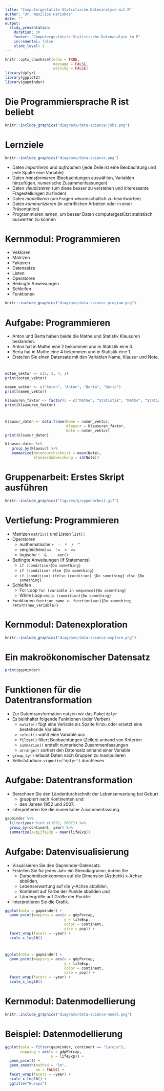 ```yaml
---
title: "Computergestützte Statistische Datenanalyse mit R"
author: "Dr. Wasilios Hariskos"
date: ""
output: 
  slidy_presentation:
    duration: 30
    footer: "Computergestützte Statistische Datenanalyse in R"
    incremental: false
    slide_level: 1
---
```


```r
knitr::opts_chunk$set(echo = TRUE, 
                      message = FALSE, 
                      warning = FALSE)
library(dplyr)
library(ggplot2)
library(gapminder)
```


# Die Programmiersprache R ist beliebt

```r
knitr::include_graphics("diagrams/data-science-jobs.png")
```

<!-- # R Studio -->

<!-- ```{r, echo=FALSE, fig.cap="", out.width='80%', fig.align="center"} -->
<!-- knitr::include_graphics("figures/gruppenarbeit.gif") -->
<!-- ``` -->

# Lernziele

```r
knitr::include_graphics("diagrams/data-science.png")
```

+ Daten *importieren* und *aufräumen* (jede Zeile ist eine Beobachtung und jede Spalte eine Variable)
+ Daten *transformieren* (Beobachtungen auswählen, Variablen hinzufügen, numerische Zusammenfassungen)
+ Daten *visualisieren* (um diese besser zu verstehen und interessante Fragestellungen zu finden)
+ Daten *modellieren* (um Fragen wissenschatlich zu beantworten)
+ Daten *kommunizieren* (in schriflichen Arbeiten oder in einer Präsentation)
+ Programmieren lernen, um besser Daten computergestützt statistisch auswerten zu können


# Kernmodul: Programmieren

+ Vektoren
+ Matrizen
+ Faktoren
+ Datensätze
+ Listen
+ Operatoren
+ Bedingte Anweisungen
+ Schleifen
+ Funktionen

```r
knitr::include_graphics("diagrams/data-science-program.png")
```


# Aufgabe: Programmieren

+ Anton und Berta haben beide die Mathe und Statistik Klausuren bestanden. 
+ Anton hat in Mathe eine 2 bekommen und in Statistik eine 3. 
+ Berta hat in Mathe eine 4 bekommen und in Statistik eine 1. 
+ Erstellen Sie einen Datensatz mit den Variablen Name, Klausur und Note.

#

```r
noten_vektor <- c(2, 3, 4, 1)
print(noten_vektor)
```

```r
namen_vektor <- c("Anton", "Anton", "Berta", "Berta")
print(namen_vektor)

```

```r
klausuren_faktor <- factor(x = c("Mathe", "Statistik", "Mathe", "Statistik"))
print(klausuren_faktor)
```


#

```r
klausur_daten <- data.frame(Name = namen_vektor, 
                            Klausur = klausuren_faktor, 
                            Note = noten_vektor)
print(klausur_daten)
```

```r
klausur_daten %>%
   group_by(Klausur) %>%
   summarize(Notendurchschnitt = mean(Note),
             Standardabweichung = sd(Note))
```


<!-- # Zweidimensionale Matrizen -->

<!-- ```{r example_matrix} -->
<!-- noten_matrize <- matrix(data = noten_vektor, -->
<!--                         nrow = 2, -->
<!--                         byrow = TRUE) -->

<!-- rownames(noten_matrize) <- c("Anton", "Berta") -->
<!-- colnames(noten_matrize) <- c("Mathe-Klausur", "Statistik-Klausur") -->

<!-- print(noten_matrize) -->
<!-- ``` -->


<!-- # Ausblick: Datenanalyse -->

<!-- ```{r} -->
<!-- library(tidyverse) -->

<!-- klausur_daten %>%  -->
<!--   group_by(Geschlecht) %>%  -->
<!--   summarize(Notendurchschnitt = mean(Note), -->
<!--             Standardabweichung = sd(Note)) -->

<!-- ``` -->

# Gruppenarbeit: Erstes Skript ausführen

```r
knitr::include_graphics("figures/gruppenarbeit.gif")
```

# Vertiefung: Programmieren

- Matrizen `matrix()` und Listen `list()`
- Operatoren
  - mathematische `+  -  *  /  ^` 
  - vergleichend `==  !=  <  >=` 
  - logische `!  &  |  xor()`
- Bedingte Anweisungen (If Statements)
  - `if (condition){Do something}`
  - `if (condition) else {Do something}`
  - `if (condition) ifelse (condition) {Do something} else {Do something}`
- Schleifen
  - For Loop `for (variable in sequence){Do something}`
  - While Loop `while (condition){Do something}`
- Funktionen `function_name <- function(var){Do something; return(new_variable)}`

<!-- # Selbststudium: Schummelzettel studieren -->

<!-- # Hausaufgaben: Datacamp Kurs abschließen -->

# Kernmodul: Datenexploration

```r
knitr::include_graphics("diagrams/data-science-explore.png")
```

# Ein makroökonomischer Datensatz

```r
print(gapminder)
```

# Funktionen für die Datentransformation

- Zur Datentransformation nutzen wir das Paket `dplyr`
- Es beinhaltet folgende Funktionen (oder Verben)
  + `mutate()` fügt eine Variable als Spalte hinzu oder ersetzt eine bestehende Variable
  + `select()` wählt eine Variable aus
  + `filter()` filtert Beobachtungen (Zeilen) anhand von Kriterien
  + `summarize()` erstellt numerische Zusammenfassungen
  + `arrange()` sortiert den Datensatz anhand einer Variable
+ `group_by()` erlaubt Daten nach Gruppen zu manipulieren 
+ Selbststudium: `vignette("dplyr")` durchlesen   

# Aufgabe: Datentransformation

+ Berechnen Sie den Länderdurchschnitt der Lebenserwartung bei Geburt
  + gruppiert nach Kontinenten und 
  + den Jahren 1952 und 2007. 

+ Interpretieren Sie die numerische Zusammenfassung.

```r
gapminder %>% 
  filter(year %in% c(1952, 2007)) %>% 
  group_by(continent, year) %>% 
  summarize(avgLifeExp = mean(lifeExp))
```

# Aufgabe: Datenvisualisierung

+ Visualisieren Sie den Gapminder-Datensatz.
+ Erstellen Sie für jedes Jahr ein Streudiagramm, indem Sie 
  + Durschnittseinkommen auf die Dimension (Ästhetik) x-Achse abbilden,
  + Lebenserwartung auf die y-Achse abbilden,
  + Kontinent auf Farbe der Punkte abbilden und
  + Ländergröße auf Größe der Punkte.
+ Interpretieren Sie die Grafik.

```r
ggplot(data = gapminder) +
  geom_point(mapping = aes(x = gdpPercap,
                           y = lifeExp,
                           color = continent,
                           size = pop)) +
  facet_wrap(facets = ~year) +
  scale_x_log10()
```

# 

```r
ggplot(data = gapminder) +
  geom_point(mapping = aes(x = gdpPercap,
                           y = lifeExp,
                           color = continent,
                           size = pop)) +
  facet_wrap(facets = ~year) +
  scale_x_log10()
```

<!-- # Hausaufgaben: Datacamp -->

# Kernmodul: Datenmodellierung

```r
knitr::include_graphics("diagrams/data-science-model.png")
```

# Beispiel: Datenmodellierung

```r
ggplot(data = filter(gapminder, continent == "Europe"),
       mapping = aes(x = gdpPercap,
                     y = lifeExp)) +
  geom_point() +
  geom_smooth(method = "lm",
              se = FALSE) +
  facet_wrap(facets = ~year) +
  scale_x_log10() +
  ggtitle("Europa") 
```

<!-- # Hausaufgaben: Datacamp -->


<!-- # Funktionen -->

<!-- ```{r} -->
<!-- mean(noten_vektor) -->
<!-- ``` -->

<!-- ```{r} -->
<!-- mittelwert <- function(x){ -->
<!--   summe <- sum(noten_vektor) -->
<!--   anzahl <- length(noten_vektor) -->
<!--   return(summe / anzahl) -->
<!-- } -->

<!-- mittelwert(noten_vektor) -->
<!-- ``` -->



<!-- # Netzbasierte Versionsverwaltung -->

<!-- - Alle Kursmaterialien sind frei zugänglich und befinden sich in diesem [Github Repositorium](https://github.com/wasilios-hariskos/csd-berlin20). -->
<!-- - Github ist ein Internetdienst für die Versionsverwaltung Git. -->
<!-- - Github ist sehr beliebt bei Wissenschaftlern und Programmierern und erleichtert die kollaborative Datenanalyse. -->
<!-- - Buchkapitel [Github and Git](https://r-pkgs.org/git.html) aus dem Buch [R Packages](https://r-pkgs.org/) -->
<!-- - Buch [Happy Git with R](https://happygitwithr.com/) -->
<!-- - Wissenschaftlicher Artikel [A Quick Introduction to Version Control with Git and GitHub](https://journals.plos.org/ploscompbiol/article?id=10.1371/journal.pcbi.1004668) -->
<!-- - YouTube Video [An Introduction to Git and GitHub](https://www.youtube.com/watch?v=MJUJ4wbFm_A) -->